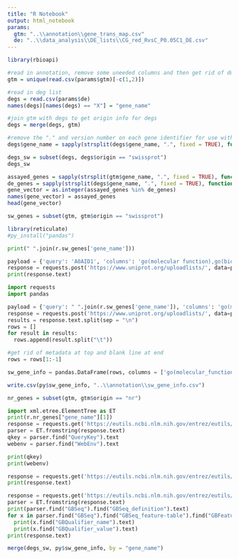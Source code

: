 ```yaml
---
title: "R Notebook"
output: html_notebook
params:
  gtm: "..\\annotation\\gene_trans_map.csv"
  de: "..\\data_analysis\\DE_lists\\CG_red_RvsC_P0.05C1_DE.csv"
---
```


```r
library(rbioapi)
```


```r
#read in annotation, remove some uneeded columns and then get rid of duplicates
gtm = unique(read.csv(params$gtm)[-c(1,2)])
```

```r
#read in deg list
degs = read.csv(params$de)
names(degs)[names(degs) == "X"] = "gene_name"
```

```r
#join gtm with degs to get origin info for degs
degs = merge(degs, gtm)

#remove the "." and version number on each gene identifier for use with downstream tools
degs$gene_name = sapply(strsplit(degs$gene_name, ".", fixed = TRUE), function(x) x[1])

degs_sw = subset(degs, degs$origin == "swissprot")
degs_sw
```




```r
assayed_genes = sapply(strsplit(gtm$gene_name, ".", fixed = TRUE), function(x) x[1])
de_genes = sapply(strsplit(degs$gene_name, ".", fixed = TRUE), function(x) x[1])
gene_vector = as.integer(assayed_genes %in% de_genes)
names(gene_vector) = assayed_genes
head(gene_vector)
```

```r
sw_genes = subset(gtm, gtm$origin == "swissprot")
```


```r
library(reticulate)
#py_install("pandas")
```

```python
print(" ".join(r.sw_genes['gene_name']))
```

```python
payload = {'query': 'A0AID1', 'columns': 'go(molecular function),go(biological process),keywords,comment(TISSUE SPECIFICITY),comment(PATHWAY)', 'format':'tab', 'from': 'ACC+ID', 'to': 'ACC'}
response = requests.post('https://www.uniprot.org/uploadlists/', data=payload)
print(response.text)
```



```python
import requests
import pandas

payload = {'query': " ".join(r.sw_genes['gene_name']), 'columns': 'go(molecular function),go(biological process),go(cellular component),keywords,comment(TISSUE SPECIFICITY),comment(PATHWAY),organism', 'format':'tab', 'from': 'ACC+ID', 'to': 'ACC'}
response = requests.post('https://www.uniprot.org/uploadlists/', data=payload)
results = response.text.split(sep = "\n")
rows = []
for result in results:
  rows.append(result.split("\t"))

#get rid of metadata at top and blank line at end
rows = rows[1:-1]

sw_gene_info = pandas.DataFrame(rows, columns = ['go(molecular_function)', 'go(biological_process)', 'go(cellular_component)', 'keywords', 'tissue_specificity', 'pathway', 'organism', 'gene_name'])


```

```r
write.csv(py$sw_gene_info, "..\\annotation\\sw_gene_info.csv")
```


```r
nr_genes = subset(gtm, gtm$origin == "nr")
```


```python
import xml.etree.ElementTree as ET
print(r.nr_genes["gene_name"][1])
response = requests.get('https://eutils.ncbi.nlm.nih.gov/entrez/eutils/'+"epost.fcgi?db=protein&id="+r.nr_genes["gene_name"][1])
parser = ET.fromstring(response.text)
qkey = parser.find("QueryKey").text
webenv = parser.find("WebEnv").text

print(qkey)
print(webenv)

response = requests.get('https://eutils.ncbi.nlm.nih.gov/entrez/eutils/'+"esummary.fcgi?db=protein&query_key="+qkey+"&WebEnv="+webenv)
print(response.text)

response = requests.get('https://eutils.ncbi.nlm.nih.gov/entrez/eutils/'+"efetch.fcgi?db=protein&query_key="+qkey+"&WebEnv="+webenv+"&rettype=xml&retmode=xml")
parser = ET.fromstring(response.text)
print(parser.find("GBSeq").find("GBSeq_definition").text)
for x in parser.find("GBSeq").find("GBSeq_feature-table").find("GBFeature").find("GBFeature_quals").findall("GBQualifier"):
  print(x.find("GBQualifier_name").text)
  print(x.find("GBQualifier_value").text)
print(response.text)
```


```r
merge(degs_sw, py$sw_gene_info, by = "gene_name")
```















































































